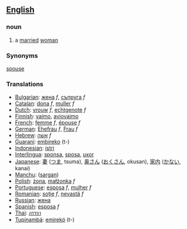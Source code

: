 ==[[English]]==
===noun===
# a [[marry|married]] [[woman]]

===Synonyms===
[[spouse]]

===Translations===
*[[Bulgarian]]: [[жена]] ''f'', [[съпруга]] ''f''
*[[Catalan]]: [[dona]] ''f'', [[muller]] ''f''
*[[Dutch]]: [[vrouw]] ''f'', [[echtgenote]] ''f''
*[[Finnish]]: [[vaimo]], [[aviovaimo]]
*[[French]]: [[femme]] ''f'', [[épouse]] ''f''
*[[German]]: [[Ehefrau]] ''f'', [[Frau]] ''f''
*[[Hebrew]]: [[אשה]] ''f''
*[[Guaraní]]: [[embireko]] (t-)
*[[Indonesian]]: [[istri]]
*[[Interlingua]]: [[sponsa]], [[sposa]], [[uxor]]
*[[Japanese]]: [[妻]] ([[つま]], tsuma), [[奥さん]] ([[おくさん]], okusan), [[家内]] ([[かない]], kanai)
*[[Manchu]]: ([[sargan]])
*[[Polish]]: [[żona]], [[małżonka]] ''f''
*[[Portuguese]]: [[esposa]] ''f'', [[mulher]] ''f''
*[[Romanian]]: [[soţie]] ''f'', [[nevastă]] ''f''
*[[Russian]]: [[жена]]
*[[Spanish]]: [[esposa]] ''f''
*[[Thai]]: [[ภรรยา]]
*[[Tupinambá]]: [[emirekó]] (t-)